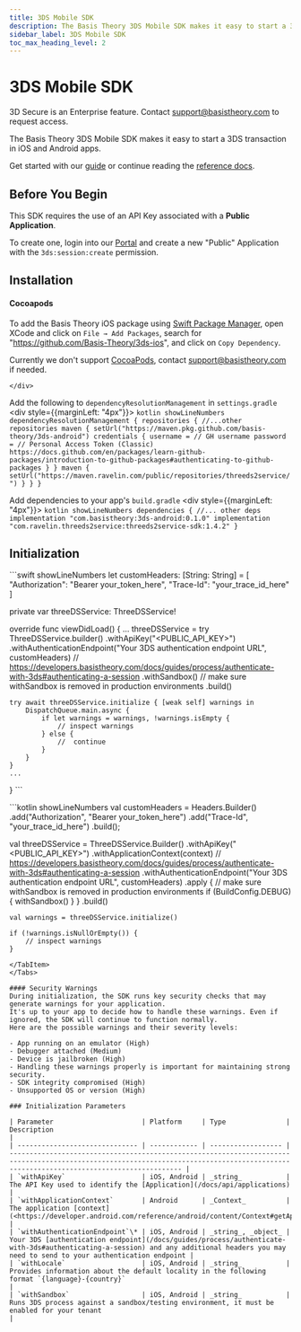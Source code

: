 ```yaml
---
title: 3DS Mobile SDK
description: The Basis Theory 3DS Mobile SDK makes it easy to start a 3DS transaction in iOS and Android apps. Learn More.
sidebar_label: 3DS Mobile SDK
toc_max_heading_level: 2
---
```




# 3DS Mobile SDK <Enterprise />

<Alert type={Alerts.INFO}>3D Secure is an Enterprise feature. Contact <a href="mailto:support@basistheory.com">support@basistheory.com</a> to request access.</Alert>

The Basis Theory 3DS Mobile SDK makes it easy to start a 3DS transaction in iOS and Android apps.

Get started with our [guide](/docs/guides/process/authenticate-with-3ds) or continue reading the [reference docs](/docs/sdks/mobile/3ds/methods).

## Before You Begin

This SDK requires the use of an API Key associated with a **Public Application**.

To create one, login into our [Portal](https://portal.basistheory.com) and create a new "Public" Application with the `3ds:session:create` permission.

## Installation

<Tabs className="bt-tabs" queryString="platform">
  <TabItem value="ios" label="iOS">
<div style={{ margin: "12px" }}>

#### Cocoapods

To add the Basis Theory iOS package using [Swift Package Manager](https://www.swift.org/package-manager/), open XCode and click on `File → Add Packages`, search for "https://github.com/Basis-Theory/3ds-ios", and click on `Copy Dependency`.

Currently we don't support [CocoaPods](https://cocoapods.org/), contact <a href="mailto:support@basistheory.com">support@basistheory.com</a> if needed.

    </div>
  </TabItem>
  <TabItem value="android" label="Android">
  
   Add the following to `dependencyResolutionManagement` in `settings.gradle`
        <div style={{marginLeft: "4px"}}>
    ```kotlin showLineNumbers
    dependencyResolutionManagement {
        repositories {
            //...other repositories
            maven {
                setUrl("https://maven.pkg.github.com/basis-theory/3ds-android")
                credentials {
                    username = // GH username
                    password = // Personal Access Token (Classic) https://docs.github.com/en/packages/learn-github-packages/introduction-to-github-packages#authenticating-to-github-packages
                }
            }
            maven {
                setUrl("https://maven.ravelin.com/public/repositories/threeds2service/")
            }
        }
    }
    ```
    </div>
    Add dependencies to your app's `build.gradle`
     <div style={{marginLeft: "4px"}}>
    ```kotlin showLineNumbers
    dependencies {
        //... other deps
        implementation "com.basistheory:3ds-android:0.1.0"
        implementation "com.ravelin.threeds2service:threeds2service-sdk:1.4.2"
    }
    ```
    </div>
  </TabItem>
</Tabs>

## Initialization

<Tabs className="bt-tabs" queryString="platform">
  <TabItem value="ios" label="iOS">
```swift showLineNumbers
let customHeaders: [String: String] = [
    "Authorization": "Bearer your_token_here",
    "Trace-Id": "your_trace_id_here"
]

private var threeDSService: ThreeDSService!

override func viewDidLoad() {
    ... 
    threeDSService = try ThreeDSService.builder()
        .withApiKey("<PUBLIC_API_KEY>")
        .withAuthenticationEndpoint("Your 3DS authentication endpoint URL", customHeaders) // https://developers.basistheory.com/docs/guides/process/authenticate-with-3ds#authenticating-a-session
        .withSandbox()   // make sure withSandbox is removed in production environments
        .build()

    try await threeDSService.initialize { [weak self] warnings in
        DispatchQueue.main.async {
            if let warnings = warnings, !warnings.isEmpty {
                // inspect warnings
            } else {
                //  continue
            }
        }
    }
    ...
}
    ```
  </TabItem>

  <TabItem value="android" label="Android">
    ```kotlin showLineNumbers
val customHeaders = Headers.Builder()
        .add("Authorization", "Bearer your_token_here")
        .add("Trace-Id", "your_trace_id_here")
        .build();

val threeDSService = ThreeDSService.Builder()
        .withApiKey("<PUBLIC_API_KEY>")
        .withApplicationContext(context)
        // https://developers.basistheory.com/docs/guides/process/authenticate-with-3ds#authenticating-a-session
        .withAuthenticationEndpoint("Your 3DS authentication endpoint URL", customHeaders)
        .apply {
            // make sure withSandbox is removed in production environments
            if (BuildConfig.DEBUG) {
                withSandbox()
            }
        }
        .build()

    val warnings = threeDSService.initialize()

    if (!warnings.isNullOrEmpty()) {
        // inspect warnings
    }
```
</TabItem>
</Tabs>

#### Security Warnings
During initialization, the SDK runs key security checks that may generate warnings for your application. 
It's up to your app to decide how to handle these warnings. Even if ignored, the SDK will continue to function normally. 
Here are the possible warnings and their severity levels:

- App running on an emulator (High)
- Debugger attached (Medium)
- Device is jailbroken (High)
- Handling these warnings properly is important for maintaining strong security.
- SDK integrity compromised (High)
- Unsupported OS or version (High)

### Initialization Parameters

| Parameter                      | Platform     | Type               | Description                                                                                                                                                                             |
| ------------------------------ | ------------ | ------------------ | --------------------------------------------------------------------------------------------------------------------------------------------------------------------------------------- |
| `withApiKey`                   | iOS, Android | _string_           | The API Key used to identify the [Application](/docs/api/applications)                                                                                                                  |
| `withApplicationContext`       | Android      | _Context_          | The application [context](<https://developer.android.com/reference/android/content/Context#getApplicationContext()>)                                                                    |
| `withAuthenticationEndpoint`\* | iOS, Android | _string_, _object_ | Your 3DS [authentication endpoint](/docs/guides/process/authenticate-with-3ds#authenticating-a-session) and any additional headers you may need to send to your authentication endpoint |
| `withLocale`                   | iOS, Android | _string_           | Provides information about the default locality in the following format `{language}-{country}`                                                                                          |
| `withSandbox`                  | iOS, Android | _string_           | Runs 3DS process against a sandbox/testing environment, it must be enabled for your tenant                                                                                              |
